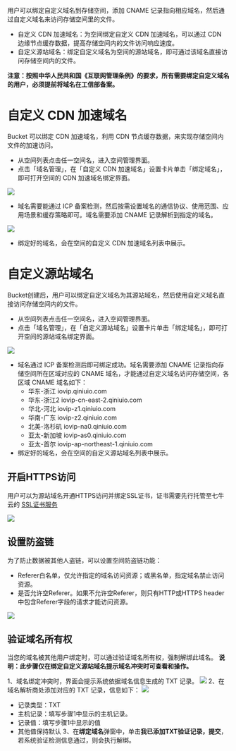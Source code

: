 用户可以绑定自定义域名到存储空间，添加 CNAME 记录指向相应域名，然后通过自定义域名来访问存储空间里的文件。
* 自定义 CDN 加速域名：为空间绑定自定义 CDN 加速域名，可以通过 CDN 边缘节点缓存数据，提高存储空间内的文件访问响应速度。
* 自定义源站域名：绑定自定义域名为空间的源站域名，即可通过该域名直接访问存储空间内的文件。

**注意：按照中华人民共和国《互联网管理条例》的要求，所有需要绑定自定义域名的用户，必须提前将域名在工信部备案。**

<a id="CDNDomain"></a>
# **自定义 CDN 加速域名**

Bucket 可以绑定 CDN 加速域名，利用 CDN 节点缓存数据，来实现存储空间内文件的加速访问。

* 从空间列表点击任一空间名，进入空间管理界面。
* 点击「域名管理」，在「自定义 CDN 加速域名」设置卡片单击「绑定域名」，即可打开空间的 CDN 加速域名绑定界面。

![](https://dn-odum9helk.qbox.me/FlbOmcInXftkuh4NEEhW8bOGzYfp)

* 域名需要能通过 ICP 备案检测，然后按需设置域名的通信协议、使用范围、应用场景和缓存策略即可。域名需要添加 CNAME 记录解析到指定的域名。

![](https://dn-odum9helk.qbox.me/Fg-tpNBrUyaT2PZV7QntfvkjlPyB)

* 绑定好的域名，会在空间的自定义 CDN 加速域名列表中展示。


<a id="SrcDomain"></a>
# **自定义源站域名**


Bucket创建后，用户可以绑定自定义域名为其源站域名，然后使用自定义域名直接访问存储空间内的文件。

* 从空间列表点击任一空间名，进入空间管理界面。
* 点击「域名管理」，在「自定义源站域名」设置卡片单击「绑定域名」，即可打开空间的源站域名绑定界面。

![](https://dn-odum9helk.qbox.me/Fuzeg8miehYnbruL8TSB4eDq8PAY)

* 域名通过 ICP 备案检测后即可绑定成功。域名需要添加 CNAME 记录指向存储空间所在区域对应的 CNAME 域名，才能通过自定义域名访问存储空间，各区域 CNAME 域名如下：
	* 华东-浙江  iovip.qiniuio.com
	* 华东-浙江2 iovip-cn-east-2.qiniuio.com
	* 华北-河北  iovip-z1.qiniuio.com
	* 华南-广东  iovip-z2.qiniuio.com
	* 北美-洛杉矶  iovip-na0.qiniuio.com
	* 亚太-新加坡  iovip-as0.qiniuio.com
	* 亚太-首尔  iovip-ap-northeast-1.qiniuio.com
* 绑定好的域名，会在空间的自定义源站域名列表中展示。


## **开启HTTPS访问**

用户可以为源站域名开通HTTPS访问并绑定SSL证书，证书需要先行托管至七牛云的 [SSL证书服务](https://portal.qiniu.com/certificate/ssl)

![](https://dn-odum9helk.qbox.me/FmwnXgR37Hiy11vy9B93iAo0ENyG)


## **设置防盗链**

为了防止数据被其他人盗链，可以设置空间防盗链功能：

* Referer白名单，仅允许指定的域名访问资源；或黑名单，指定域名禁止访问资源。
* 是否允许空Referer。如果不允许空Referer，则只有HTTP或HTTPS header中包含Referer字段的请求才能访问资源。

![](https://dn-odum9helk.qbox.me/FjJxOebNeTaahmRGeNZA0N-6KLVs)

## **验证域名所有权**
当您的域名被其他用户绑定时，可以通过验证域名所有权，强制解绑此域名。
**说明：此步骤仅在绑定自定义源站域名提示域名冲突时可查看和操作。**

1、域名绑定冲突时，界面会提示系统依据域名信息生成的 TXT 记录。
![](https://dn-odum9helk.qbox.me/Ftrx0QPKNYd3S-pPxpKWGp-NTfl0)
2、在域名解析商处添加对应的 TXT 记录，信息如下：
![](https://dn-odum9helk.qbox.me/FtfgdMD5mahs2U_96SNwUuPNs-Jd)
* 记录类型：TXT
* 主机记录：填写步骤1中显示的主机记录。
* 记录值：填写步骤1中显示的值
* 其他值保持默认
3、在**绑定域名**弹窗中，单击**我已添加TXT验证记录，提交**，若系统验证检测信息通过，则会执行解绑。




